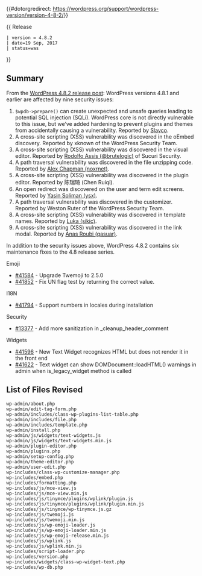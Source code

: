 {{#dotorgredirect: https://wordpress.org/support/wordpress-version/version-4-8-2/}}

{{Languages|
{{en|Version 4.8.2}}
{{ja|Version 4.8.2}}
}}
{{ Release
 | version = 4.8.2
 | date=19 Sep, 2017
 | status=was
}}

== Summary ==

From the [https://wordpress.org/news/2017/09/wordpress-4-8-2-security-and-maintenance-release/ WordPress 4.8.2 release post]: WordPress versions 4.8.1 and earlier are affected by nine security issues:
# <code>$wpdb->prepare()</code> can create unexpected and unsafe queries leading to potential SQL injection (SQLi). WordPress core is not directly vulnerable to this issue, but we’ve added hardening to prevent plugins and themes from accidentally causing a vulnerability. Reported by [https://hackerone.com/slavco Slavco].
# A cross-site scripting (XSS) vulnerability was discovered in the oEmbed discovery. Reported by xknown of the WordPress Security Team.
# A cross-site scripting (XSS) vulnerability was discovered in the visual editor. Reported by [https://twitter.com/brutelogic Rodolfo Assis (@brutelogic)] of Sucuri Security.
# A path traversal vulnerability was discovered in the file unzipping code. Reported by [https://hackerone.com/noxrnet Alex Chapman (noxrnet)].
# A cross-site scripting (XSS) vulnerability was discovered in the plugin editor. Reported by 陈瑞琦 (Chen Ruiqi).
# An open redirect was discovered on the user and term edit screens. Reported by [https://hackerone.com/ysx Yasin Soliman (ysx)].
# A path traversal vulnerability was discovered in the customizer. Reported by Weston Ruter of the WordPress Security Team.
# A cross-site scripting (XSS) vulnerability was discovered in template names. Reported by [https://hackerone.com/sikic Luka (sikic)].
# A cross-site scripting (XSS) vulnerability was discovered in the link modal. Reported by [https://hackerone.com/qasuar Anas Roubi (qasuar)].

In addition to the security issues above, WordPress 4.8.2 contains six maintenance fixes to the 4.8 release series.

Emoji
* [https://core.trac.wordpress.org/ticket/41584 #41584] - Upgrade Twemoji to 2.5.0
* [https://core.trac.wordpress.org/ticket/41852 #41852] - Fix UN flag test by returning the correct value.

I18N
* [https://core.trac.wordpress.org/ticket/41794 #41794] - Support numbers in locales during installation

Security
* [https://core.trac.wordpress.org/ticket/13377 #13377] - Add more sanitization in _cleanup_header_comment

Widgets
* [https://core.trac.wordpress.org/ticket/41596 #41596] - New Text Widget recognizes HTML but does not render it in the front end
* [https://core.trac.wordpress.org/ticket/41622 #41622] - Text widget can show DOMDocument::loadHTML() warnings in admin when is_legacy_widget method is called

== List of Files Revised ==

<pre>
wp-admin/about.php
wp-admin/edit-tag-form.php
wp-admin/includes/class-wp-plugins-list-table.php
wp-admin/includes/file.php
wp-admin/includes/template.php
wp-admin/install.php
wp-admin/js/widgets/text-widgets.js
wp-admin/js/widgets/text-widgets.min.js
wp-admin/plugin-editor.php
wp-admin/plugins.php
wp-admin/setup-config.php
wp-admin/theme-editor.php
wp-admin/user-edit.php
wp-includes/class-wp-customize-manager.php
wp-includes/embed.php
wp-includes/formatting.php
wp-includes/js/mce-view.js
wp-includes/js/mce-view.min.js
wp-includes/js/tinymce/plugins/wplink/plugin.js
wp-includes/js/tinymce/plugins/wplink/plugin.min.js
wp-includes/js/tinymce/wp-tinymce.js.gz
wp-includes/js/twemoji.js
wp-includes/js/twemoji.min.js
wp-includes/js/wp-emoji-loader.js
wp-includes/js/wp-emoji-loader.min.js
wp-includes/js/wp-emoji-release.min.js
wp-includes/js/wplink.js
wp-includes/js/wplink.min.js
wp-includes/script-loader.php
wp-includes/version.php
wp-includes/widgets/class-wp-widget-text.php
wp-includes/wp-db.php
</pre>